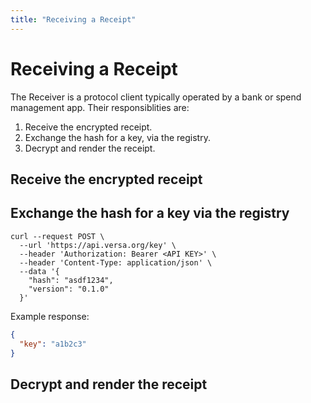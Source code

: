 ```yaml
---
title: "Receiving a Receipt"
---
```


# Receiving a Receipt

The Receiver is a protocol client typically operated by a bank or spend management app. Their responsiblities are:

1. Receive the encrypted receipt.
2. Exchange the hash for a key, via the registry.
3. Decrypt and render the receipt.

## Receive the encrypted receipt

## Exchange the hash for a key via the registry

```curl
curl --request POST \
  --url 'https://api.versa.org/key' \
  --header 'Authorization: Bearer <API KEY>' \
  --header 'Content-Type: application/json' \
  --data '{
    "hash": "asdf1234",
    "version": "0.1.0"
  }'
```

Example response:

```json
{
  "key": "a1b2c3"
}
```

## Decrypt and render the receipt
